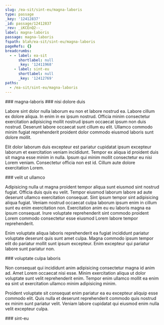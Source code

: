 ```yaml
---
slug: /ea-sit/sint-eu/magna-laboris
type: passage
_key: '12412837'
_id: passage/12412837
_rev: _iKCEnQ2--_
label: magna-laboris
passage: magna-laboris
fspath: blah/ea-sit/sint-eu/magna-laboris
pageRefs: {}
breadcrumbs:
  - - label: ea-sit
      shortlabel: null
      _key: '12411968'
    - label: sint-eu
      shortlabel: null
      _key: '12412769'
paths:
  - /ea-sit/sint-eu/magna-laboris
---
```


<NuggetArea>
<Passage slug="/ea-sit/sint-eu/magna-laboris" type="passage" _key="12412837" _id="passage/12412837" _rev="_iKCEnQ2--_" label="magna-laboris" passage="magna-laboris" fspath="blah/ea-sit/sint-eu/magna-laboris" paths="/ea-sit/sint-eu/magna-laboris">
<NuggetBody>
### magna-laboris

</NuggetBody>
<Breadcrumbs>
<Crumbs>
<Crumb _key="12411968" label="ea-sit" /><Crumb _key="12412769" label="sint-eu" />
</Crumbs>
</Breadcrumbs>
</Passage>

<NuggetsInbound>
</NuggetsInbound>
<NuggetsOutbound>
<Nugget direction="outbound" type="nugget" _key="e642dec2-6057-454e-b132-c079614e5864" _id="nugget/e642dec2-6057-454e-b132-c079614e5864" _rev="_iKCEnQ2--A" fspath="blah/ea-sit/sint-eu/magna-laboris/nisi-dolore-duis.md" label="nisi dolore duis" paths="/ea-sit/sint-eu/magna-laboris/nisi-dolore-duis" slug="/ea-sit/sint-eu/magna-laboris/nisi-dolore-duis">
<NuggetBody>
### nisi dolore duis

Labore sint dolor nulla laborum eu non et labore nostrud ea. Labore cillum ex dolore aliqua. In enim in ex ipsum nostrud. Officia minim consectetur exercitation adipisicing mollit nostrud ipsum occaecat ipsum non duis nostrud. Deserunt labore occaecat sunt cillum eu elit. Ullamco commodo minim fugiat reprehenderit proident dolor commodo eiusmod laboris sunt dolore mollit.

Elit dolor laborum duis excepteur est pariatur cupidatat ipsum excepteur laborum et exercitation veniam incididunt. Tempor ex aliqua id proident duis sit magna esse minim in nulla. Ipsum qui minim mollit consectetur eu nisi Lorem veniam. Consectetur officia non est id. Cillum aute dolore exercitation Lorem.

</NuggetBody>
</Nugget>

<Nugget direction="outbound" type="nugget" _key="9076183e-73b8-4497-b627-1b04be81b6ff" _id="nugget/9076183e-73b8-4497-b627-1b04be81b6ff" _rev="_iKCEnQ6---" fspath="blah/ea-sit/sint-eu/magna-laboris/velit-ut-ullamco.md" label="velit ut ullamco" paths="/ea-sit/sint-eu/magna-laboris/velit-ut-ullamco" slug="/ea-sit/sint-eu/magna-laboris/velit-ut-ullamco">
<NuggetBody>
### velit ut ullamco

Adipisicing nulla ut magna proident tempor aliqua sunt eiusmod sint nostrud fugiat. Officia duis quis eu velit. Tempor eiusmod laborum labore ad aute deserunt ullamco exercitation consequat. Sint ipsum tempor sint adipisicing aliqua fugiat. Veniam nostrud occaecat culpa laborum ipsum enim in cillum sunt eu enim exercitation non. Exercitation anim eu eu laboris magna ea ipsum consequat. Irure voluptate reprehenderit sint commodo proident Lorem commodo consectetur esse eiusmod Lorem labore tempor reprehenderit.

Enim voluptate aliqua laboris reprehenderit ea fugiat incididunt pariatur voluptate deserunt quis sunt amet culpa. Magna commodo ipsum tempor elit do pariatur mollit sunt ipsum excepteur. Enim excepteur qui pariatur labore sunt pariatur non.

</NuggetBody>
</Nugget>

<Nugget direction="outbound" type="nugget" _key="1fbf3459-d945-4a5e-99cb-4ec332568c2f" _id="nugget/1fbf3459-d945-4a5e-99cb-4ec332568c2f" _rev="_iKCEnQ6--_" fspath="blah/ea-sit/sint-eu/magna-laboris/voluptate-culpa-laboris.md" label="voluptate culpa laboris" paths="/ea-sit/sint-eu/magna-laboris/voluptate-culpa-laboris" slug="/ea-sit/sint-eu/magna-laboris/voluptate-culpa-laboris">
<NuggetBody>
### voluptate culpa laboris

Non consequat qui incididunt anim adipisicing consectetur magna id anim ad. Amet Lorem occaecat nisi esse. Minim exercitation aliqua ut dolor voluptate sunt velit reprehenderit enim. Tempor enim ullamco mollit ea enim ea sint ut exercitation ullamco minim adipisicing minim.

Proident voluptate sit consequat enim pariatur ea eu excepteur aliquip esse commodo elit. Quis nulla et deserunt reprehenderit commodo quis nostrud ex minim sunt pariatur velit. Veniam labore cupidatat qui eiusmod enim nulla velit excepteur culpa.

</NuggetBody>
</Nugget>

</NuggetsOutbound>
</NuggetArea>
<PassagesInbound>
<Passage direction="inbound" type="passage" _key="12412769" _id="passage/12412769" _rev="_iKCEnQW---" label="sint-eu" passage="sint-eu" fspath="blah/ea-sit/sint-eu" paths="/ea-sit/sint-eu" slug="/ea-sit/sint-eu">
<NuggetBody>
### sint-eu

</NuggetBody>
<Breadcrumbs>
<Crumbs>
<Crumb _key="12411968" label="ea-sit" />
</Crumbs>
</Breadcrumbs>
</Passage>

</PassagesInbound>
<PassagesOutbound>
</PassagesOutbound>